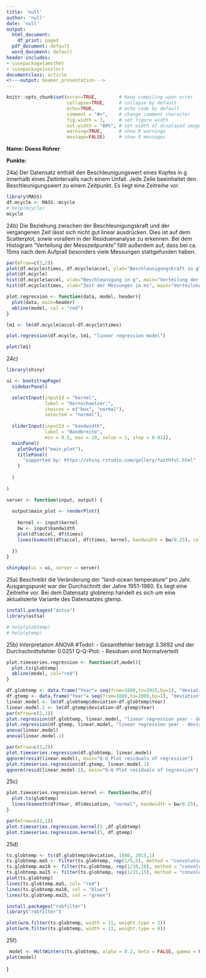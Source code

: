 ```yaml
---
title: 'null'
author: 'null'
date: 'null'
output:
  html_document:
    df_print: paged
  pdf_document: default
  word_document: default
header-includes:
- \usepackage{amsthm}
- \usepackage{xcolor}
documentclass: article
<!---output: beamer_presentation--->
---
```






<!--- Below are global settings for knitr. You can override any of them by adding the changes to individual chunks --->

```r
knitr::opts_chunk$set(error=TRUE,        # Keep compiling upon error
                      collapse=TRUE,     # collapse by default
                      echo=TRUE,         # echo code by default
                      comment = "#>",    # change comment character
                      fig.width = 3,     # set figure width
                      out.width = "80%", # set width of displayed images
                      warning=TRUE,      # show R warnings
                      message=FALSE)     # show R messages
```


<!--- Solution Region --->
<style>
#solution {
  background-color: #8FBC8F;
  border-style: solid;
  border-color: blue;
  margin-left: 20px;
  margin-bottom: 15px;
  padding: 5px;
}
</style>



<!---**Wintersemester 2016 |Studiengang Data Science | Hochschule Darmstadt **--->




\theoremstyle{definition}
\newtheorem{auf}{Aufgabe}

\newcommand{\R}{{\sffamily R} }

\begin{centering}
%\vspace{-2 cm}
\Huge
{\bf ?bung 11}\\
\Large
Explorative Datenanalyse und Visualisierung\\
\normalsize
Wintersemester 2019\\
S. D?hler (FBMN, h\_da)\\
\end{centering}


\hrulefill

**Name: Doess Rohrer**

**Punkte:**

\hrulefill


\setcounter{auf}{23} 






\begin{auf}
Der Datensatz 'mcycle' im R-Paket 'MASS' enth?lt Daten mit den Merkmalen 'accel' und 'times'.
\begin{itemize}
    \item[a)] Machen Sie sich mit der Herkunft und Bedeutung des Datensatzes vertraut und beschreiben Sie diese mit Ihren eigenen Worten.
    \item[b)] Plotten Sie die Daten und f?hren Sie eine lineare Regression durch. Diskutieren Sie, ob eine lineare Regression f?r diesen Datensatz  angebracht ist.
    \item[c)] Schreiben Sie eine shiny-Application analog zur Aufgabe 17, die es dem Benutzer erlaubt, unter verscheidenen Kernen und Bandbreiten auszuw?hlen.
\end{itemize}
\end{auf}
24a)
Der Datensatz enthält den Beschleunigungswert eines Kopfes in g innerhalb eines Zeitintervalls nach einem Unfall. Jede Zeile beeinhaltet den Beschleunigungswert zu einem Zeitpunkt. Es liegt eine Zeitreihe vor.

```r
library(MASS)
df.mcycle <- MASS::mcycle
# help(mcycle)
mcycle
```
24b)
Die Beziehung zwischen der Beschleunigungskraft und der vergangenen Zeit lässt sich nicht gut linear ausdrücken. Dies ist auf dem Scatterplot, sowie vorallem in der Residuenanalyse zu erkennen. Bei dem Histogram "Verteilung der Messzeitpunkte" fällt außerdem auf, dass bei ca. 15ms nach dem Aufprall besonders viele Messungen stattgefunden haben.
```r
par(mfrow=c(2,2))
plot(df.mcycle$times, df.mcycle$accel, ylab="Beschleunigungskraft in g", xlab="Zeit nach Aufprall in ms", main="Korrelation")
plot(df.mcycle)
hist(df.mcycle$accel, xlab="Beschleunigung in g", main="Verteilung der gemessenen Werte")
hist(df.mcycle$times, xlab="Zeit der Messungen in ms", main="Verteilung der Messzeitpunkte")
```

```r
plot.regression <- function(data, model, header){
  plot(data, main=header)
  abline(model, col = "red")
}

lm1 <- lm(df.mcycle$accel~df.mcycle$times)

plot.regression(df.mcycle, lm1, "linear regression model")

plot(lm1)
```

24c)

```r

library(shiny)

ui <- bootstrapPage(
  sidebarPanel(

  selectInput(inputId = "kernel",
              label = "Kernschaetzer:",
              choices = c("box", "normal"),
              selected = "normal"),
  
  sliderInput(inputId = "bandwidth",
              label = "Bandbreite",
              min = 0.5, max = 10, value = 1, step = 0.01)),
  mainPanel(
    plotOutput("main_plot"),
    titlePanel(
      "supported by: https://shiny.rstudio.com/gallery/faithful.html"
    )
    
  )
  
)

server <- function(input, output) {
  
  output$main_plot <- renderPlot({
    
    kernel <- input$kernel
    bw <- input$bandwidth
    plot(df$accel, df$times)
    lines(ksmooth(df$accel, df$times, kernel, bandwidth = bw/0.25), col = "red")
  
  })
}

shinyApp(ui = ui, server = server)
```

\begin{auf}
Sie sollen die Zeitreihen 'globtemp' und 'gtemp' aus dem Paket 'astsa' (explorativ) analysieren.
\begin{itemize}
    \item[a)] Beschreiben Sie kurz in Ihren eigenen Worten die Bedeutung, Herkunft und Erhebung der Daten.
    \item[b)] F?hren Sie zun?chst eine lineare Regression durch und interpretieren Sie die entsprechende ANOVA-Tabelle. Erzeugen Sie ein gemeinsames Grafik-Panel, das aus 2 Grafiken besteht:     \begin{itemize}
    \item die Zeitreihe sowie die lineare Regression in einem gemeinsamen Plot 
    \item ein QQ-Plot der Residuen. Dikutieren Sie, ob die Residuen normalverteilt sind.
    \end{itemize}
    Diskutieren Sie ggf. Unterschiede, die sich bei 'globtemp' gegen?ber 'gtemp' ergeben. 
    \item[c)] Bearbeiten Sie Aufgabe b), indem Sie jedoch als Regressionssch?tzer Kern-Sch?tzer verwenden. Probieren Sie verschiedene Bandbreiten aus.  
    \item[d)] Probieren Sie verschiedene symmetrische (und gewichtete)  Filter aus, die Sie auf die Zeitreihe anwenden. 
    \item[e)] Schrieben Sie shiny-Apps, die Aufgaben c) und d) implementieren.
    \item[f)] Wenden Sie die Holt-Winters-Methode auf die zeitreihe an, um z.B. eine exponentielle Gl?ttung der Zeitreihe zu erzielen. 
\end{itemize}
\end{auf}

25a)
Beschreibt die Veränderung der "land-ocean temperature" pro Jahr. Ausgangspunkt war der Durchschnitt der Jahre 1951-1980. Es liegt eine Zeitreihe vor. Bei dem Datensatz globtemp handelt es sich um eine aktualisierte Variante des Datensatzes gtemp.
```r
install.packages("astsa")
library(astsa)

# help(globtemp)
# help(gtemp)

```

25b)
Interpretation ANOVA #Todo!:
- Gesamtfehler beträgt 3.3692 und der Durchschnittsfehler 0.0251
Q-Q-Plot:
- Residuen sind Normalverteilt
```r
plot.timeseries.regression <- function(df,model){
  plot.ts(globtemp)
  abline(model, col="red")
}

df.globtemp <- data.frame("Year"= seq(from=1880,to=2015,by=1), "deviation"= globtemp)
df.gtemp <- data.frame("Year"= seq(from=1880,to=2009,by=1), "deviation"= gtemp)
linear.model <- lm(df.globtemp$deviation~df.globtemp$Year)
linear.model.1 <- lm(df.gtemp$deviation~df.gtemp$Year)
par(mfrow=c(2,1))
plot.regression(df.globtemp, linear.model, "linear regression year - deviation of temprature")
plot.regression(df.gtemp, linear.model, "linear regression year - deviation of temprature")
anova(linear.model)
anova(linear.model.1)

par(mfrow=c(2,2))
plot.timeseries.regression(df.globtemp, linear.model)
qqnorm(resid(linear.model), main="Q-Q Plot residuals of regression")
plot.timeseries.regression(df.gtemp, linear.model.1)
qqnorm(resid(linear.model.1), main="Q-Q Plot residuals of regression")
```
25c)
```r

plot.timeseries.regression.kernel <- function(bw,df){
  plot.ts(globtemp)
  lines(ksmooth(df$Year, df$deviation, "normal", bandwidth = bw/0.25), col = "red")
}

par(mfrow=c(2,1))
plot.timeseries.regression.kernel(5 ,df.globtemp)
plot.timeseries.regression.kernel(5, df.gtemp)
```
25d)

```r
ts.globtemp <- ts(df.globtemp$deviation, 1880, 2015,1)
ts.globtemp.ma5 <- filter(ts.globtemp, rep(1/5,5), method = "convolution")
ts.globtemp.ma10 <- filter(ts.globtemp, rep(1/10,10), method = "convolution")
ts.globtemp.ma15 <- filter(ts.globtemp, rep(1/15,15), method = "convolution")
plot(ts.globtemp)
lines(ts.globtemp.ma5, col= "red")
lines(ts.globtemp.ma10, col = "blue")
lines(ts.globtemp.ma15, col = "green")

install.packages("robfilter")
library("robfilter")

plot(wrm.filter(ts.globtemp, width = 11, weight.type = 2))
plot(wrm.filter(ts.globtemp, width = 11, weight.type = 0))

```
25f)

```r
 model <- HoltWinters(ts.globtemp, alpha = 0.2, beta = FALSE, gamma = FALSE)
plot(model)
```

}

\paragraph{Anmerkungen/Korrektur} <!---Hier schreibt der Tutor--->

\textcolor{gray}{\hrulefill}

